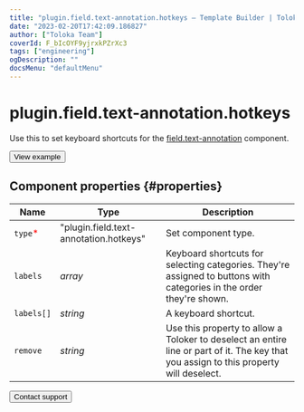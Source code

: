 ```yaml
---
title: "plugin.field.text-annotation.hotkeys — Template Builder | Toloka documentation"
date: "2023-02-20T17:42:09.186827"
author: ["Toloka Team"]
coverId: F_bIcOYF9yjrxkPZrXc3
tags: ["engineering"]
ogDescription: ""
docsMenu: "defaultMenu"
---
```



# plugin.field.text-annotation.hotkeys

Use this to set keyboard shortcuts for the [field.text-annotation](/docs/template-builder/reference/field.text-annotation) component.

<Button themeColor="light" view="default" size="l" type="link" url="https://ya.cc/t/qBDHxAiu3twgqE">View example</Button>

## Component properties {#properties}

**Name** | **Type** | **Description**
----- | ----- | -----
`type`<span style="color: red">\*</span> | "plugin.field.text-annotation.hotkeys" | Set component type.
`labels` | _array_ | Keyboard shortcuts for selecting categories. They're assigned to buttons with categories in the order they're shown.
`labels[]` | _string_ | A keyboard shortcut.
`remove` | _string_ | Use this property to allow a Toloker to deselect an entire line or part of it. The key that you assign to this property will deselect.

<Button themeColor="light" view="default" size="l" type="link" url="/docs/guide/troubleshooting/support?form-source=template-builder-reference-plugin-field-text-annotation-hotkeys">Contact support</Button>

